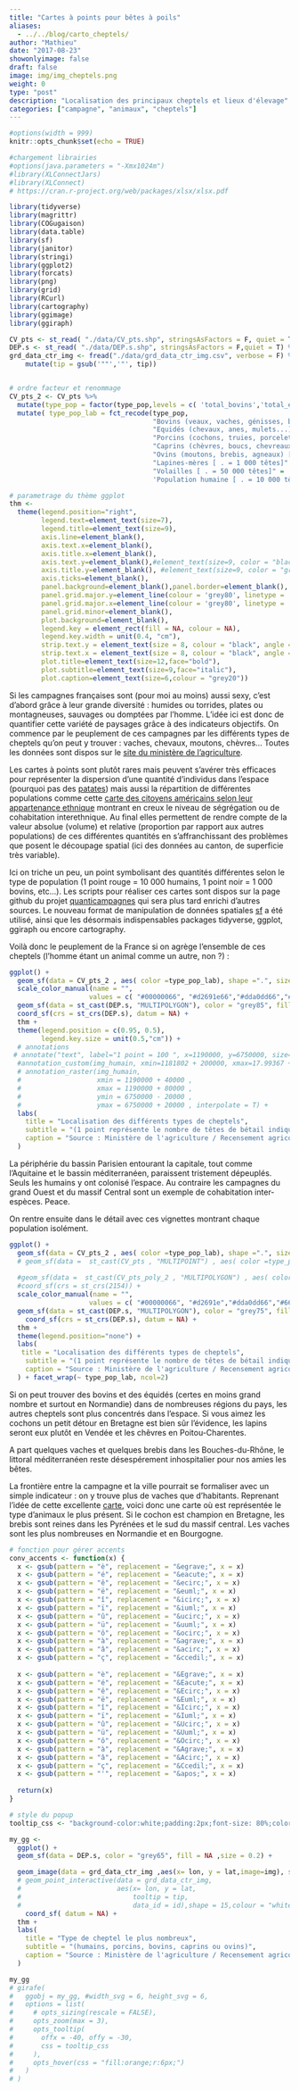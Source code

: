 ```yaml
---
title: "Cartes à points pour bêtes à poils"
aliases: 
  - ../../blog/carto_cheptels/
author: "Mathieu"
date: "2017-08-23"
showonlyimage: false
draft: false
image: img/img_cheptels.png
weight: 0
type: "post"
description: "Localisation des principaux cheptels et lieux d'élevage"
categories: ["campagne", "animaux", "cheptels"]
---
```




```r
#options(width = 999)
knitr::opts_chunk$set(echo = TRUE)

#chargement librairies
#options(java.parameters = "-Xmx1024m")
#library(XLConnectJars)
#library(XLConnect)
# https://cran.r-project.org/web/packages/xlsx/xlsx.pdf

library(tidyverse)
library(magrittr)
library(COGugaison)
library(data.table)
library(sf)
library(janitor)
library(stringi)
library(ggplot2)
library(forcats)
library(png)
library(grid)
library(RCurl)
library(cartography)
library(ggimage)
library(ggiraph)

CV_pts <- st_read( "./data/CV_pts.shp", stringsAsFactors = F, quiet = T) %>% st_transform(crs = 2154)
DEP.s <- st_read( "./data/DEP.s.shp", stringsAsFactors = F,quiet = T) %>% st_transform(crs = 2154)
grd_data_ctr_img <- fread("./data/grd_data_ctr_img.csv", verbose = F) %>%
    mutate(tip = gsub('""','"', tip))


# ordre facteur et renommage
CV_pts_2 <- CV_pts %>%
  mutate(type_pop = factor(type_pop,levels = c( 'total_bovins','total_equides','total_porcins', 'total_caprins','total_ovins','lapines_meres','volailles','P10_POP'))) %>%
  mutate( type_pop_lab = fct_recode(type_pop,
                                    "Bovins (veaux, vaches, génisses, boeufs...) [ . = 1000 têtes]" = 'total_bovins',
                                    "Equidés (chevaux, anes, mulets...) [ . = 200 têtes]" = 'total_equides',
                                    "Porcins (cochons, truies, porcelets) [ . = 2 000 têtes]" ='total_porcins',
                                    "Caprins (chèvres, boucs, chevreaux) [ . = 1 000 têtes]" = 'total_caprins',
                                    "Ovins (moutons, brebis, agneaux) [ . = 1 000 têtes]" = 'total_ovins',
                                    "Lapines-mères [ . = 1 000 têtes]" = 'lapines_meres',
                                    "Volailles [ . = 50 000 têtes]" = 'volailles' ,
                                    'Population humaine [ . = 10 000 têtes]' = 'P10_POP'))

# parametrage du thème ggplot 
thm <- 
  theme(legend.position="right",
        legend.text=element_text(size=7),
        legend.title=element_text(size=9),
        axis.line=element_blank(),
        axis.text.x=element_blank(),
        axis.title.x=element_blank(),
        axis.text.y=element_blank(),#element_text(size=9, color = "black"),
        axis.title.y=element_blank(), #element_text(size=9, color = "grey",face="italic"),
        axis.ticks=element_blank(),
        panel.background=element_blank(),panel.border=element_blank(),
        panel.grid.major.y=element_line(colour = 'grey80', linetype = 'dotdash', size = 0.1),
        panel.grid.major.x=element_line(colour = 'grey80', linetype = 'dotdash', size = 0.1),#element_blank(),
        panel.grid.minor=element_blank(),
        plot.background=element_blank(),
        legend.key = element_rect(fill = NA, colour = NA),
        legend.key.width = unit(0.4, "cm"),
        strip.text.y = element_text(size = 8, colour = "black", angle = 0),
        strip.text.x = element_text(size = 8, colour = "black", angle = 0),
        plot.title=element_text(size=12,face="bold"),
        plot.subtitle=element_text(size=9,face="italic"),
        plot.caption=element_text(size=6,colour = "grey20")) 

```

Si les campagnes françaises sont (pour moi au moins) aussi sexy, c'est d'abord grâce à leur grande diversité : humides ou torrides, plates ou montagneuses, sauvages ou domptées par l'homme. L'idée ici est donc de quantifier cette variété de paysages grâce à des indicateurs objectifs. On commence par le peuplement de ces campagnes par les différents types de cheptels qu'on peut y trouver : vaches, chevaux, moutons, chèvres... Toutes les données sont dispos sur le [site du ministère de l'agriculture](https://stats.agriculture.gouv.fr/cartostat/#l=fr;i=stru1.saumoy10;v=map2).


Les cartes à points sont plutôt rares mais peuvent s'avérer très efficaces pour représenter la dispersion d'une quantité d'individus dans l'espace (pourquoi pas des [patates](https://www.reddit.com/r/MapPorn/comments/6evpgm/map_showing_density_of_potato_cultivation_in/?st=J3PWXSZJ&sh=528781c3)) mais aussi la répartition de différentes populations comme cette [carte des citoyens américains selon leur appartenance ethnique](https://demographics.virginia.edu/DotMap/index.html) montrant en creux le niveau de ségrégation ou de cohabitation interethnique. Au final elles permettent de rendre compte de la valeur absolue (volume) et relative (proportion par rapport aux autres populations) de ces différentes quantités en s'affranchissant des problèmes que posent le découpage spatial (ici des données au canton, de superficie très variable).

Ici on triche un peu, un point symbolisant des quantités différentes selon le type de population (1 point rouge = 10 000 humains, 1 point noir = 1 000 bovins, etc...).
Les scripts pour réaliser ces cartes sont dispos sur la page github du projet [quanticampagnes](https://github.com/mtmx/quanticampagnes) qui sera plus tard enrichi d'autres sources. Le nouveau format de manipulation de données spatiales [sf](https://github.com/r-spatial/sf) a été utilisé, ainsi que les désormais indispensables packages tidyverse, ggplot, ggiraph ou encore cartography.

 
Voilà donc le peuplement de la France si on agrège l'ensemble de ces cheptels (l'homme étant un animal comme un autre, non ?) :



```r

ggplot() +
  geom_sf(data = CV_pts_2 , aes( color =type_pop_lab), shape =".", size = 2) + 
  scale_color_manual(name = "",
                    values = c( "#00000066", "#d2691e66","#dda0dd66","#66cdaa66","#4169e166","#ffb6c166","#f0e68c66","#ff000066")) +
  geom_sf(data = st_cast(DEP.s, "MULTIPOLYGON"), color = "grey85", fill = NA ,size = 0.1) +
  coord_sf(crs = st_crs(DEP.s), datum = NA) +
  thm +
  theme(legend.position = c(0.95, 0.5),
        legend.key.size = unit(0.5,"cm")) +
  # annotations
 # annotate("text", label="1 point = 100 ", x=1190000, y=6750000, size=2,  fontface="italic") +
  #annotation_custom(img_humain, xmin=1181802 + 200000, xmax=17.99367 + 250000, ymin=6777667 - 100000, ymax=6777667 + 100000 +0.5) +
  # annotation_raster(img_humain, 
  #                   xmin = 1190000 + 40000 ,
  #                   xmax = 1190000 + 80000 , 
  #                   ymin = 6750000 - 20000 , 
  #                   ymax = 6750000 + 20000 , interpolate = T) +
  labs(
    title = "Localisation des différents types de cheptels",
    subtitle = "(1 point représente le nombre de têtes de bétail indiqué à droite)",
    caption = "Source : Ministère de l'agriculture / Recensement agricole 2010"
  ) 


```

La périphérie du bassin Parisien entourant la capitale, tout comme l'Aquitaine et le bassin méditerranéen, paraissent tristement dépeuplés. Seuls les humains y ont colonisé l'espace. 
Au contraire les campagnes du grand Ouest et du massif Central sont un exemple de cohabitation inter-espèces.
Peace.

On rentre ensuite dans le détail avec ces vignettes montrant chaque population isolément.

```r


ggplot() +
  geom_sf(data = CV_pts_2 , aes( color =type_pop_lab), shape =".", size = 1) + 
  # geom_sf(data =  st_cast(CV_pts , "MULTIPOINT") , aes( color =type_pop), shape =".") + 
  
  #geom_sf(data =  st_cast(CV_pts_poly_2 , "MULTIPOLYGON") , aes( color =type_pop)) + 
  #coord_sf(crs = st_crs(2154)) +
  scale_color_manual(name = "",
                    values = c( "#00000066", "#d2691e","#dda0dd66","#66cdaa","#4169e166","#ffb6c1","#f0e68c","#ff000066")) +
  geom_sf(data = st_cast(DEP.s, "MULTIPOLYGON"), color = "grey75", fill = NA ,size = 0.1) +
    coord_sf(crs = st_crs(DEP.s), datum = NA) +
  thm +
  theme(legend.position="none") +
  labs(
   title = "Localisation des différents types de cheptels",
    subtitle = "(1 point représente le nombre de têtes de bétail indiqué en légende)",
    caption = "Source : Ministère de l'agriculture / Recensement agricole 2010"
  ) + facet_wrap(~ type_pop_lab, ncol=2) 


```

Si on peut trouver des bovins et des équidés (certes en moins grand nombre et surtout en Normandie) dans de nombreuses régions du pays, les autres cheptels sont plus concentrés dans l'espace. Si vous aimez les cochons un petit détour en Bretagne est bien sûr l'évidence, les lapins seront eux plutôt en Vendée et les chêvres en Poitou-Charentes. 

A part quelques vaches et quelques brebis dans les Bouches-du-Rhône, le littoral méditerranéen reste désespérement inhospitalier pour nos amies les bêtes.

La frontière entre la campagne et la ville pourrait se formaliser avec un simple indicateur : on y trouve plus de vaches que d'habitants. Reprenant l'idée de cette excellente [carte](http://ssz.fr/vaches/), voici donc une carte où est représentée le type d'animaux le plus présent. Si le cochon est champion en Bretagne, les brebis sont reines dans les Pyrénées et le sud du massif central. Les vaches sont les plus nombreuses en Normandie et en Bourgogne.


```r


# fonction pour gérer accents
conv_accents <- function(x) {
  x <- gsub(pattern = "è", replacement = "&egrave;", x = x)
  x <- gsub(pattern = "é", replacement = "&eacute;", x = x)
  x <- gsub(pattern = "ê", replacement = "&ecirc;", x = x)
  x <- gsub(pattern = "ë", replacement = "&euml;", x = x)
  x <- gsub(pattern = "î", replacement = "&icirc;", x = x)
  x <- gsub(pattern = "ï", replacement = "&iuml;", x = x)
  x <- gsub(pattern = "û", replacement = "&ucirc;", x = x)
  x <- gsub(pattern = "ü", replacement = "&uuml;", x = x)
  x <- gsub(pattern = "ô", replacement = "&ocirc;", x = x)
  x <- gsub(pattern = "à", replacement = "&agrave;", x = x)
  x <- gsub(pattern = "â", replacement = "&acirc;", x = x)
  x <- gsub(pattern = "ç", replacement = "&ccedil;", x = x)
  
  x <- gsub(pattern = "è", replacement = "&Egrave;", x = x)
  x <- gsub(pattern = "é", replacement = "&Eacute;", x = x)
  x <- gsub(pattern = "ê", replacement = "&Ecirc;", x = x)
  x <- gsub(pattern = "ë", replacement = "&Euml;", x = x)
  x <- gsub(pattern = "î", replacement = "&Icirc;", x = x)
  x <- gsub(pattern = "ï", replacement = "&Iuml;", x = x)
  x <- gsub(pattern = "û", replacement = "&Ucirc;", x = x)
  x <- gsub(pattern = "ü", replacement = "&Uuml;", x = x)
  x <- gsub(pattern = "ô", replacement = "&Ocirc;", x = x)
  x <- gsub(pattern = "à", replacement = "&Agrave;", x = x)
  x <- gsub(pattern = "â", replacement = "&Acirc;", x = x)
  x <- gsub(pattern = "ç", replacement = "&Ccedil;", x = x)
  x <- gsub(pattern = "'", replacement = "&apos;", x = x)
  
  return(x)
}

# style du popup
tooltip_css <- "background-color:white;padding:2px;font-size: 80%;color: white;opacity:0.2"

my_gg <-
  ggplot() +
  geom_sf(data = DEP.s, color = "grey65", fill = NA ,size = 0.2) +

  geom_image(data = grd_data_ctr_img ,aes(x= lon, y = lat,image=img), size=.016) +
  # geom_point_interactive(data = grd_data_ctr_img,
  #                        aes(x= lon, y = lat,
  #                            tooltip = tip,
  #                            data_id = id),shape = 15,colour = "white", alpha =0.1, size =5) + 
    coord_sf( datum = NA) +
  thm +
  labs(
    title = "Type de cheptel le plus nombreux",
    subtitle = "(humains, porcins, bovins, caprins ou ovins)",
    caption = "Source : Ministère de l'agriculture / Recensement agricole 2010"
  )

my_gg
# girafe(
#   ggobj = my_gg, #width_svg = 6, height_svg = 6,
#   options = list(
#     # opts_sizing(rescale = FALSE),
#     opts_zoom(max = 3),
#     opts_tooltip(
#       offx = -40, offy = -30,
#       css = tooltip_css
#     ),
#     opts_hover(css = "fill:orange;r:6px;")
#   )
# )


```

